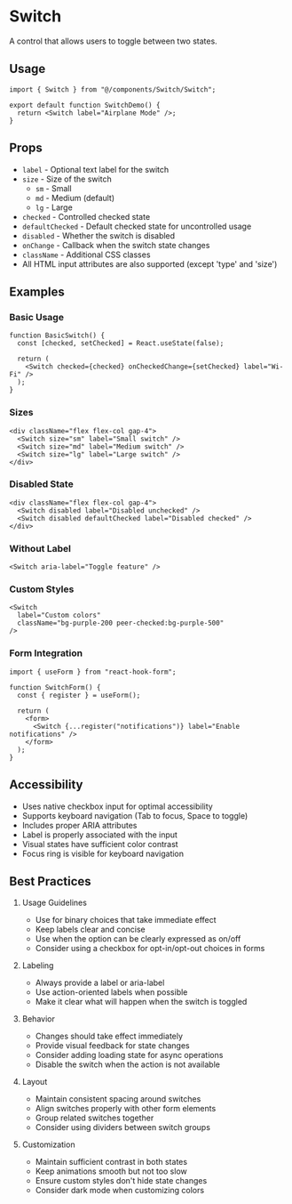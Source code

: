 # Switch

A control that allows users to toggle between two states.

## Usage

```tsx
import { Switch } from "@/components/Switch/Switch";

export default function SwitchDemo() {
  return <Switch label="Airplane Mode" />;
}
```

## Props

- `label` - Optional text label for the switch
- `size` - Size of the switch
  - `sm` - Small
  - `md` - Medium (default)
  - `lg` - Large
- `checked` - Controlled checked state
- `defaultChecked` - Default checked state for uncontrolled usage
- `disabled` - Whether the switch is disabled
- `onChange` - Callback when the switch state changes
- `className` - Additional CSS classes
- All HTML input attributes are also supported (except 'type' and 'size')

## Examples

### Basic Usage

```tsx
function BasicSwitch() {
  const [checked, setChecked] = React.useState(false);

  return (
    <Switch checked={checked} onCheckedChange={setChecked} label="Wi-Fi" />
  );
}
```

### Sizes

```tsx
<div className="flex flex-col gap-4">
  <Switch size="sm" label="Small switch" />
  <Switch size="md" label="Medium switch" />
  <Switch size="lg" label="Large switch" />
</div>
```

### Disabled State

```tsx
<div className="flex flex-col gap-4">
  <Switch disabled label="Disabled unchecked" />
  <Switch disabled defaultChecked label="Disabled checked" />
</div>
```

### Without Label

```tsx
<Switch aria-label="Toggle feature" />
```

### Custom Styles

```tsx
<Switch
  label="Custom colors"
  className="bg-purple-200 peer-checked:bg-purple-500"
/>
```

### Form Integration

```tsx
import { useForm } from "react-hook-form";

function SwitchForm() {
  const { register } = useForm();

  return (
    <form>
      <Switch {...register("notifications")} label="Enable notifications" />
    </form>
  );
}
```

## Accessibility

- Uses native checkbox input for optimal accessibility
- Supports keyboard navigation (Tab to focus, Space to toggle)
- Includes proper ARIA attributes
- Label is properly associated with the input
- Visual states have sufficient color contrast
- Focus ring is visible for keyboard navigation

## Best Practices

1. Usage Guidelines

   - Use for binary choices that take immediate effect
   - Keep labels clear and concise
   - Use when the option can be clearly expressed as on/off
   - Consider using a checkbox for opt-in/opt-out choices in forms

2. Labeling

   - Always provide a label or aria-label
   - Use action-oriented labels when possible
   - Make it clear what will happen when the switch is toggled

3. Behavior

   - Changes should take effect immediately
   - Provide visual feedback for state changes
   - Consider adding loading state for async operations
   - Disable the switch when the action is not available

4. Layout

   - Maintain consistent spacing around switches
   - Align switches properly with other form elements
   - Group related switches together
   - Consider using dividers between switch groups

5. Customization
   - Maintain sufficient contrast in both states
   - Keep animations smooth but not too slow
   - Ensure custom styles don't hide state changes
   - Consider dark mode when customizing colors
